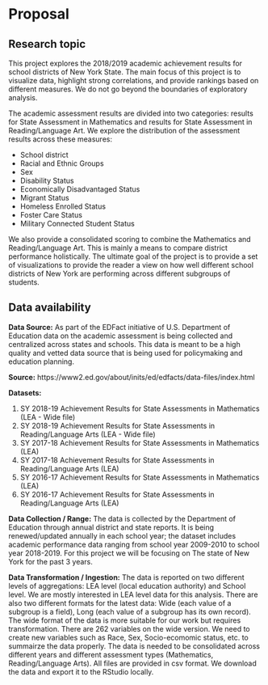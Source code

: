 # Proposal

## Research topic
This project explores the 2018/2019 academic achievement results for school districts of New York State. The main focus of this project is to visualize data, highlight strong correlations, and provide rankings based on different measures. We do not go beyond the boundaries of exploratory analysis.

The academic assessment results are divided into two categories: results for State Assessment in Mathematics and results for State Assessment in Reading/Language Art. We explore the distribution of the assessment results across these measures:

 * School district
 * Racial and Ethnic Groups
 * Sex
 * Disability Status
 * Economically Disadvantaged Status
 * Migrant Status
 * Homeless Enrolled Status
 * Foster Care Status
 * Military Connected Student Status

We also provide a consolidated scoring to combine the Mathematics and Reading/Language Art. This is mainly a means to compare district performance holistically. The ultimate goal of the project is to provide a set of visualizations to provide the reader a view on how well different school districts of New York are performing across different subgroups of students. 


## Data availability

**Data Source:**  As part of the EDFact initiative of U.S. Department of Education data on the academic assessment is being collected and centralized across states and schools. This data is meant to be a high quality and vetted data source that is being used for policymaking and education planning. 

**Source:**  https://www2.ed.gov/about/inits/ed/edfacts/data-files/index.html

**Datasets:**

1. SY 2018-19 Achievement Results for State Assessments in Mathematics (LEA - Wide file)
2. SY 2018-19 Achievement Results for State Assessments in Reading/Language Arts (LEA - Wide file)
3. SY 2017-18 Achievement Results for State Assessments in Mathematics (LEA)
4. SY 2017-18 Achievement Results for State Assessments in Reading/Language Arts (LEA)
5. SY 2016-17 Achievement Results for State Assessments in Mathematics (LEA)
6. SY 2016-17 Achievement Results for State Assessments in Reading/Language Arts (LEA)

**Data Collection / Range:** The data is collected by the Department of Education through annual district and state reports. It is being renewed/updated annually in each school year; the dataset includes academic performance data ranging from school year 2009-2010 to school year 2018-2019. For this project we will be focusing on The state of New York for the past 3 years.

**Data Transformation / Ingestion:** The data is reported on two different levels of aggregations: LEA level (local education authority) and School level. We are mostly interested in LEA level data for this analysis. There are also two different formats for the latest data: Wide (each value of a subgroup is a field), Long (each value of a subgroup has its own record). The wide format of the data is more suitable for our work but requires transformation. There are 262 variables on the wide version. We need to create new variables such as Race, Sex, Socio-ecomomic status, etc. to summairze the data properly. The data is needed to be consolidated across different years and different assessment types (Mathematics, Reading/Language Arts).
All files are provided in csv format. We download the data and export it to the RStudio locally. 

